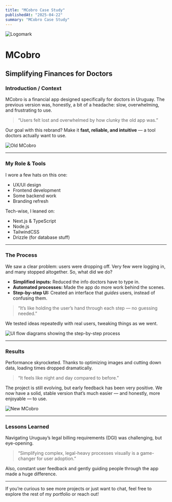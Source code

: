 ```yaml
---
title: "MCobro Case Study"
publishedAt: "2025-04-22"
summary: "MCobro Case Study"
---
```


![Logomark](/mcobro-logomark.png)

# MCobro

## Simplifying Finances for Doctors

### Introduction / Context

MCobro is a financial app designed specifically for doctors in Uruguay. The previous version was, honestly, a bit of a headache: slow, overwhelming, and frustrating to use.

> “Users felt lost and overwhelmed by how clunky the old app was.”

Our goal with this rebrand? Make it **fast, reliable, and intuitive** — a tool doctors actually want to use.

![Old MCobro](/mcobro-old.png)

---

### My Role & Tools

I wore a few hats on this one:

- UX/UI design
- Frontend development
- Some backend work
- Branding refresh

Tech-wise, I leaned on:

- Next.js & TypeScript
- Node.js
- TailwindCSS
- Drizzle (for database stuff)

---

### The Process

We saw a clear problem: users were dropping off. Very few were logging in, and many stopped altogether. So, what did we do?

- **Simplified inputs:** Reduced the info doctors have to type in.
- **Automated processes:** Made the app do more work behind the scenes.
- **Step-by-step UI:** Created an interface that _guides_ users, instead of confusing them.

> “It’s like holding the user’s hand through each step — no guessing needed.”

We tested ideas repeatedly with real users, tweaking things as we went.

![UI flow diagrams showing the step-by-step process](/mcobro-structure.png)

---

### Results

Performance skyrocketed. Thanks to optimizing images and cutting down data, loading times dropped dramatically.

> “It feels like night and day compared to before.”

The project is still evolving, but early feedback has been very positive. We now have a solid, stable version that’s much easier — and honestly, more enjoyable — to use.

![New MCobro](/mcobro-new.png)

---

### Lessons Learned

Navigating Uruguay’s legal billing requirements (DGI) was challenging, but eye-opening.

> “Simplifying complex, legal-heavy processes visually is a game-changer for user adoption.”

Also, constant user feedback and gently guiding people through the app made a huge difference.

---

If you’re curious to see more projects or just want to chat, feel free to explore the rest of my portfolio or reach out!
